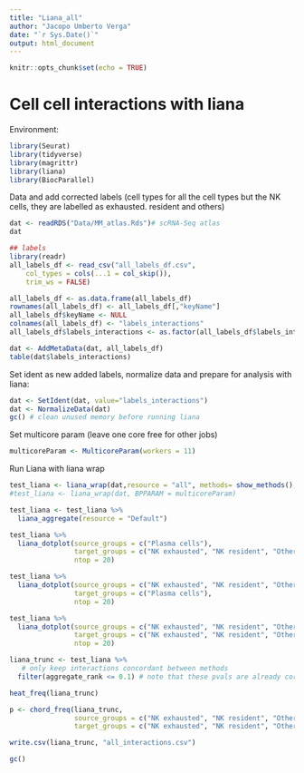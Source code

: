 ```yaml
---
title: "Liana_all"
author: "Jacopo Umberto Verga"
date: "`r Sys.Date()`"
output: html_document
---
```


```r
knitr::opts_chunk$set(echo = TRUE)
```

# Cell cell interactions with liana

Environment:
```r
library(Seurat)
library(tidyverse)
library(magrittr)
library(liana)
library(BiocParallel)
```

Data and add corrected labels (cell types for all the cell types but the NK cells, they are labelled as exhausted. resident and others)
```r
dat <- readRDS("Data/MM_atlas.Rds")# scRNA-Seq atlas
dat

## labels
library(readr)
all_labels_df <- read_csv("all_labels_df.csv", 
    col_types = cols(...1 = col_skip()), 
    trim_ws = FALSE)

all_labels_df <- as.data.frame(all_labels_df)
rownames(all_labels_df) <- all_labels_df[,"keyName"]
all_labels_df$keyName <- NULL
colnames(all_labels_df) <- "labels_interactions"
all_labels_df$labels_interactions <- as.factor(all_labels_df$labels_interactions)

dat <- AddMetaData(dat, all_labels_df)
table(dat$labels_interactions)
```

Set ident as new added labels, normalize data and prepare for analysis with liana:
```r
dat <- SetIdent(dat, value="labels_interactions")
dat <- NormalizeData(dat)
gc() # clean unused memory before running liana
```

Set multicore param (leave one core free for other jobs)

```r
multicoreParam <- MulticoreParam(workers = 11)
```

Run Liana with liana wrap
```r
test_liana <- liana_wrap(dat,resource = "all", methods= show_methods(), BPPARAM = multicoreParam)
#test_liana <- liana_wrap(dat, BPPARAM = multicoreParam)
```


```r
test_liana <- test_liana %>%
  liana_aggregate(resource = "Default")
```


```r
test_liana %>%
  liana_dotplot(source_groups = c("Plasma cells"),
                target_groups = c("NK exhausted", "NK resident", "Others"),
                ntop = 20)
```
```r
test_liana %>%
  liana_dotplot(source_groups = c("NK exhausted", "NK resident", "Others"),
                target_groups = c("Plasma cells"),
                ntop = 20)
```
```r
test_liana %>%
  liana_dotplot(source_groups = c("NK exhausted", "NK resident", "Others"),
                target_groups = c("NK exhausted", "NK resident", "Others"),
                ntop = 20)
```

```r
liana_trunc <- test_liana %>%
   # only keep interactions concordant between methods
  filter(aggregate_rank <= 0.1) # note that these pvals are already corrected

heat_freq(liana_trunc)
```
```r
p <- chord_freq(liana_trunc,
                source_groups = c("NK exhausted", "NK resident", "Others","Plasma cells"),
                target_groups = c("NK exhausted", "NK resident", "Others","Plasma cells"))
```

```r
write.csv(liana_trunc, "all_interactions.csv")
```
```r
gc()
```

